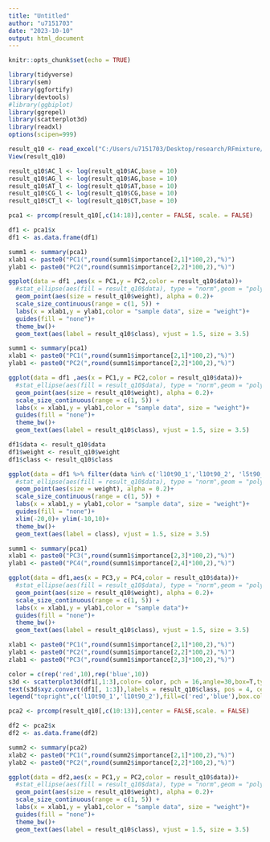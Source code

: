 ```yaml
---
title: "Untitled"
author: "u7151703"
date: "2023-10-10"
output: html_document
---
```


```r
knitr::opts_chunk$set(echo = TRUE)
```



```r
library(tidyverse)
library(sem)
library(ggfortify)
library(devtools)
#library(ggbiplot)
library(ggrepel)
library(scatterplot3d)
library(readxl)
options(scipen=999)
```

```r
result_q10 <- read_excel("C:/Users/u7151703/Desktop/research/RFmixture/data/plant/q10.xlsx")
View(result_q10)
```

```r
result_q10$AC_l <- log(result_q10$AC,base = 10)
result_q10$AG_l <- log(result_q10$AG,base = 10)
result_q10$AT_l <- log(result_q10$AT,base = 10)
result_q10$CG_l <- log(result_q10$CG,base = 10)
result_q10$CT_l <- log(result_q10$CT,base = 10)
```


```r
pca1 <- prcomp(result_q10[,c(14:18)],center = FALSE, scale. = FALSE)
```

```r
df1 <- pca1$x 
df1 <- as.data.frame(df1) 
```

```r
summ1 <- summary(pca1)
xlab1 <- paste0("PC1(",round(summ1$importance[2,1]*100,2),"%)")
ylab1 <- paste0("PC2(",round(summ1$importance[2,2]*100,2),"%)")

ggplot(data = df1 ,aes(x = PC1,y = PC2,color = result_q10$data))+
  #stat_ellipse(aes(fill = result_q10$data), type = "norm",geom = "polygon",alpha = 0.25,color = NA)+ 
  geom_point(aes(size = result_q10$weight), alpha = 0.2)+
  scale_size_continuous(range = c(1, 5)) +
  labs(x = xlab1,y = ylab1,color = "sample data", size = "weight")+
  guides(fill = "none")+
  theme_bw()+
  geom_text(aes(label = result_q10$class), vjust = 1.5, size = 3.5) 
```

```r
summ1 <- summary(pca1)
xlab1 <- paste0("PC1(",round(summ1$importance[2,1]*100,2),"%)")
ylab1 <- paste0("PC2(",round(summ1$importance[2,2]*100,2),"%)")

ggplot(data = df1 ,aes(x = PC1,y = PC2,color = result_q10$data))+
  #stat_ellipse(aes(fill = result_q10$data), type = "norm",geom = "polygon",alpha = 0.25,color = NA)+ 
  geom_point(aes(size = result_q10$weight), alpha = 0.2)+
  scale_size_continuous(range = c(1, 5)) +
  labs(x = xlab1,y = ylab1,color = "sample data", size = "weight")+
  guides(fill = "none")+
  theme_bw()+
  geom_text(aes(label = result_q10$class), vjust = 1.5, size = 3.5) 
```



```r
df1$data <- result_q10$data
df1$weight <- result_q10$weight
df1$class <- result_q10$class

ggplot(data = df1 %>% filter(data %in% c('l10t90_1','l10t90_2', 'l5t90_1', 'l5t90_2', 'l1t90_1', 'l1t90_2')),aes(x = PC1,y = PC2,color = data))+
  #stat_ellipse(aes(fill = result_q10$data), type = "norm",geom = "polygon",alpha = 0.25,color = NA)+ 
  geom_point(aes(size = weight), alpha = 0.2)+
  scale_size_continuous(range = c(1, 5)) +
  labs(x = xlab1,y = ylab1,color = "sample data", size = "weight")+
  guides(fill = "none")+
  xlim(-20,0)+ ylim(-10,10)+
  theme_bw()+
  geom_text(aes(label = class), vjust = 1.5, size = 3.5) 
```


```r
summ1 <- summary(pca1)
xlab1 <- paste0("PC3(",round(summ1$importance[2,3]*100,2),"%)")
ylab1 <- paste0("PC4(",round(summ1$importance[2,4]*100,2),"%)")

ggplot(data = df1,aes(x = PC3,y = PC4,color = result_q10$data))+
  #stat_ellipse(aes(fill = result_q10$data), type = "norm",geom = "polygon",alpha = 0.25,color = NA)+ 
  geom_point(aes(size = result_q10$weight), alpha = 0.2)+
  scale_size_continuous(range = c(1, 5)) +
  labs(x = xlab1,y = ylab1,color = "sample data")+
  guides(fill = "none")+
  theme_bw()+
  geom_text(aes(label = result_q10$class), vjust = 1.5, size = 3.5) 
```

```r
xlab1 <- paste0("PC1(",round(summ1$importance[2,1]*100,2),"%)")
ylab1 <- paste0("PC2(",round(summ1$importance[2,2]*100,2),"%)")
zlab1 <- paste0("PC3(",round(summ1$importance[2,3]*100,2),"%)")

color = c(rep('red',10),rep('blue',10))
s3d <- scatterplot3d(df1[,1:3],color= color, pch = 16,angle=30,box=T,type="p",lty.hide=2,lty.grid = 2,xlab = xlab1, ylab = ylab1, zlab = zlab1)
text(s3d$xyz.convert(df1[, 1:3]),labels = result_q10$class, pos = 4, cex = 0.8, col = color)
legend("topright",c('l10t90_1','l10t90_2'),fill=c('red','blue'),box.col=NA)
```



```r
pca2 <- prcomp(result_q10[,c(10:13)],center = FALSE,scale. = FALSE)
```

```r
df2 <- pca2$x 
df2 <- as.data.frame(df2) 

summ2 <- summary(pca2)
xlab2 <- paste0("PC1(",round(summ2$importance[2,1]*100,2),"%)")
ylab2 <- paste0("PC2(",round(summ2$importance[2,2]*100,2),"%)")
```

```r
ggplot(data = df2,aes(x = PC1,y = PC2,color = result_q10$data))+
  #stat_ellipse(aes(fill = result_q10$data), type = "norm",geom = "polygon",alpha = 0.25,color = NA)+ 
  geom_point(aes(size = result_q10$weight), alpha = 0.2)+
  scale_size_continuous(range = c(1, 5)) +
  labs(x = xlab1,y = ylab1,color = "sample data", size = "weight")+
  guides(fill = "none")+
  theme_bw()+
  geom_text(aes(label = result_q10$class), vjust = 1.5, size = 3.5) 
```





